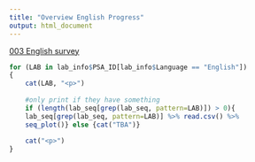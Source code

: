 ```yaml
---
title: "Overview English Progress"
output: html_document
---
```


[003 English survey](https://unf.co1.qualtrics.com/jfe/form/SV_eRsPzaFSS4fLKeN?Q_Language=EN)

```r

for (LAB in lab_info$PSA_ID[lab_info$Language == "English"])
{
    cat(LAB, "<p>")
    
    #only print if they have something 
    if (length(lab_seq[grep(lab_seq, pattern=LAB)]) > 0){
    lab_seq[grep(lab_seq, pattern=LAB)] %>% read.csv() %>%
    seq_plot()} else {cat("TBA")}
    
    cat("<p>")
}

```